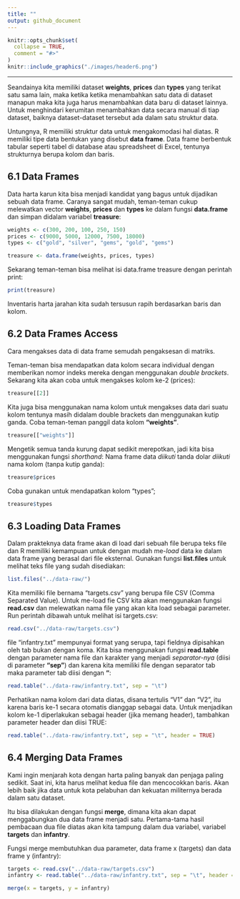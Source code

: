 ```yaml
---
title: ""
output: github_document
---
```


```r
knitr::opts_chunk$set(
  collapse = TRUE,
  comment = "#>"
)
knitr::include_graphics("./images/header6.png")
```

***

Seandainya kita memiliki dataset **weights**, **prices** dan **types** yang terikat satu sama lain, maka ketika ketika menambahkan satu data di dataset manapun maka kita juga harus menambahkan data baru di dataset lainnya. Untuk menghindari kerumitan menambahkan data secara manual di tiap dataset, baiknya dataset-dataset tersebut ada dalam satu struktur data.

Untungnya, R memiliki struktur data untuk mengakomodasi hal diatas. R memiliki tipe data bentukan yang disebut **data frame**. Data frame berbentuk tabular seperti tabel di database atau spreadsheet di Excel, tentunya strukturnya berupa kolom dan baris.

## 6.1 Data Frames
Data harta karun kita bisa menjadi kandidat yang bagus untuk dijadikan sebuah data frame. Caranya sangat mudah, teman-teman cukup melewatkan vector **weights**, **prices** dan **types** ke dalam fungsi **data.frame** dan simpan didalam variabel **treasure**:

```r
weights <- c(300, 200, 100, 250, 150)
prices <- c(9000, 5000, 12000, 7500, 18000)
types <- c("gold", "silver", "gems", "gold", "gems")

treasure <- data.frame(weights, prices, types)
```

Sekarang teman-teman bisa melihat isi data.frame treasure dengan perintah print:

```r
print(treasure)
```

Inventaris harta jarahan kita sudah tersusun rapih berdasarkan baris dan kolom.

## 6.2 Data Frames Access
Cara mengakses data di data frame semudah pengaksesan di matriks.

Teman-teman bisa mendapatkan data kolom secara individual dengan memberikan nomor indeks mereka dengan menggunakan *double brackets*. Sekarang kita akan coba untuk mengakses kolom ke-2 (prices):

```r
treasure[[2]]
```

Kita juga bisa menggunakan nama kolom untuk mengakses data dari suatu kolom tentunya masih didalam double brackets dan menggunakan kutip ganda. Coba teman-teman panggil data kolom **"weights"**.

```r
treasure[["weights"]]
```

Mengetik semua tanda kurung dapat sedikit merepotkan, jadi kita bisa menggunakan fungsi *shorthand*: Nama frame data *diikuti* tanda dolar *diikuti* nama kolom (tanpa kutip ganda): 

```r
treasure$prices
```

Coba gunakan untuk mendapatkan kolom "types";

```r
treasure$types
```

## 6.3 Loading Data Frames
Dalam prakteknya data frame akan di load dari sebuah file berupa teks file dan R memiliki kemampuan untuk dengan mudah me-*load* data ke dalam data frame yang berasal dari file eksternal. Gunakan fungsi **list.files** untuk melihat teks file yang sudah disediakan:

```r
list.files("../data-raw/")
```

Kita memiliki file bernama "targets.csv" yang berupa file CSV (Comma Separated Value). Untuk me-load fie CSV kita akan menggunakan fungsi **read.csv** dan melewatkan nama file yang akan kita load sebagai parameter. Run perintah dibawah untuk melihat isi targets.csv:

```r
read.csv("../data-raw/targets.csv")
```

file "infantry.txt" mempunyai format yang serupa, tapi fieldnya dipisahkan oleh tab bukan dengan koma. Kita bisa menggunakan fungsi **read.table** dengan parameter nama file dan karakter yang menjadi *separator-nya* (diisi di parameter **"sep"**) dan karena kita memiliki file dengan separator tab maka parameter tab diisi dengan **"\t"**:

```r
read.table("../data-raw/infantry.txt", sep = "\t")
```

Perhatikan nama kolom dari data diatas, disana tertulis "V1" dan "V2", itu karena baris ke-1 secara otomatis dianggap sebagai data. Untuk menjadikan kolom ke-1 diperlakukan sebagai header (jika memang header), tambahkan parameter header dan diisi TRUE:

```r
read.table("../data-raw/infantry.txt", sep = "\t", header = TRUE)
```

## 6.4 Merging Data Frames
Kami ingin menjarah kota dengan harta paling banyak dan penjaga paling sedikit. Saat ini, kita harus melihat kedua file dan mencocokkan baris. Akan lebih baik jika data untuk kota pelabuhan dan kekuatan militernya berada dalam satu dataset.

Itu bisa dilakukan dengan fungsi **merge**, dimana kita akan dapat menggabungkan dua data frame menjadi satu. Pertama-tama hasil pembacaan dua file diatas akan kita tampung dalam dua variabel, variabel **targets** dan **infantry**.

Fungsi merge membutuhkan dua parameter, data frame x (targets) dan data frame y (infantry):

```r
targets <- read.csv("../data-raw/targets.csv")
infantry <- read.table("../data-raw/infantry.txt", sep = "\t", header = TRUE)

merge(x = targets, y = infantry)
```
